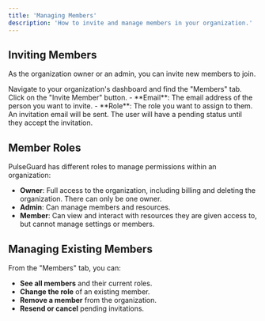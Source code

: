 ```yaml
---
title: 'Managing Members'
description: 'How to invite and manage members in your organization.'
---
```


## Inviting Members

As the organization owner or an admin, you can invite new members to join.

<Steps>
    <Step title="Go to Organization Settings">
        Navigate to your organization's dashboard and find the "Members" tab.
    </Step>
    <Step title="Invite Member">
        Click on the "Invite Member" button.
    </Step>
    <Step title="Enter Email and Role">
        - **Email**: The email address of the person you want to invite.
        - **Role**: The role you want to assign to them.
    </Step>
    <Step title="Send Invitation">
        An invitation email will be sent. The user will have a pending status until they accept the invitation.
    </Step>
</Steps>

## Member Roles

PulseGuard has different roles to manage permissions within an organization:

-   **Owner**: Full access to the organization, including billing and deleting the organization. There can only be one owner.
-   **Admin**: Can manage members and resources.
-   **Member**: Can view and interact with resources they are given access to, but cannot manage settings or members.

## Managing Existing Members

From the "Members" tab, you can:

-   **See all members** and their current roles.
-   **Change the role** of an existing member.
-   **Remove a member** from the organization.
-   **Resend or cancel** pending invitations. 